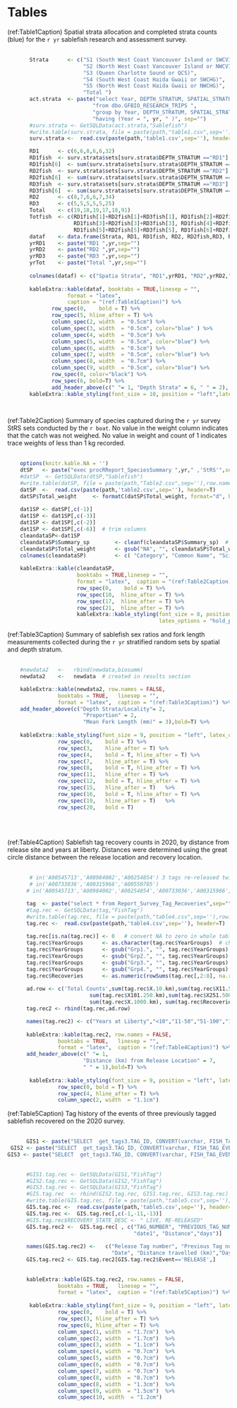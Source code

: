 # Tables
(ref:Table1Caption) Spatial strata allocation and completed strata counts (blue) for the `r yr` sablefish research and assessment survey.
\ \
\ \

```r

       Strata      <- c("S1 (South West Coast Vancouver Island or SWCVI)",
                        "S2 (North West Coast Vancouver Island or NWCVI)",
                        "S3 (Queen Charlotte Sound or QCS)",
                        "S4 (South West Coast Haida Gwaii or SWCHG)",
                        "S5 (North West Coast Haida Gwaii or NWCHG)",
                        "Total ")
       act.strata  <- paste("select Year, DEPTH_STRATUM, SPATIAL_STRATUM, COUNT([SET]) AS sets ",
                           "from dbo.GFBIO_RESEARCH_TRIPS ",
                           "group by Year, DEPTH_STRATUM, SPATIAL_STRATUM ",
                           "having (Year = ", yr, " )", sep="")
       #surv.strata <- GetSQLData(act.strata,"Sablefish")
       #write.table(surv.strata, file = paste(path,"table1.csv",sep=''),row.names=FALSE, na="",col.names=TRUE, sep=",")
       surv.strata <-  read.csv(paste(path,'table1.csv',sep=''), header=T)

       RD1      <- c(6,6,8,6,6,32)
       RD1fish  <- surv.strata$sets[surv.strata$DEPTH_STRATUM =="RD1"]
       RD1fish[6]  <- sum(surv.strata$sets[surv.strata$DEPTH_STRATUM =="RD1"])
       RD2fish  <- surv.strata$sets[surv.strata$DEPTH_STRATUM =="RD2"]
       RD2fish[6]  <- sum(surv.strata$sets[surv.strata$DEPTH_STRATUM =="RD2"])
       RD3fish  <- surv.strata$sets[surv.strata$DEPTH_STRATUM =="RD3"]
       RD3fish[6]  <- sum(surv.strata$sets[surv.strata$DEPTH_STRATUM =="RD3"])     
       RD2      <- c(8,7,6,6,7,34)
       RD3      <- c(5,5,5,5,5,25)
       Total    <- c(19,18,19,17,18,91)
       Totfish  <- c(RD1fish[1]+RD2fish[1]+RD3fish[1], RD1fish[2]+RD2fish[2]+RD3fish[2],
                     RD1fish[3]+RD2fish[3]+RD3fish[3], RD1fish[4]+RD2fish[4]+RD3fish[4],
                     RD1fish[5]+RD2fish[5]+RD3fish[5], RD1fish[6]+RD2fish[6]+RD3fish[6]) # addition
       dataf    <- data.frame(Strata, RD1, RD1fish, RD2, RD2fish,RD3, RD3fish, Total, Totfish) 
       yrRD1    <- paste("RD1 ",yr,sep="")
       yrRD2    <- paste("RD2 ",yr,sep="")
       yrRD3    <- paste("RD3 ",yr,sep="")
       yrTot    <- paste("Total ",yr,sep="")
       
       colnames(dataf) <- c("Spatia Strata", "RD1",yrRD1, "RD2",yrRD2,"RD3",yrRD3,"Total",yrTot)
   
       kableExtra::kable(dataf, booktabs = TRUE,linesep = "",
                   format = "latex",
                   caption = "(ref:Table1Caption)") %>%
              row_spec(0,    bold = T) %>%
              row_spec(5, hline_after = T) %>%
              column_spec(2, width  = "0.5cm") %>%
              column_spec(3, width  = "0.5cm", color="blue" ) %>%
              column_spec(4, width  = "0.5cm") %>%
              column_spec(5, width  = "0.5cm", color="blue") %>% 
              column_spec(6, width  = "0.5cm") %>% 
              column_spec(7, width  = "0.5cm", color="blue") %>%          
              column_spec(8, width  = "0.7cm") %>%
              column_spec(9, width  = "0.5cm", color="blue") %>% 
              row_spec(0, color="black") %>%
              row_spec(6, bold=T) %>%
              add_header_above(c(" "= 1, "Depth Strata" = 6, " " = 2), bold=T) %>%
       kableExtra::kable_styling(font_size = 10, position = "left",latex_options = "hold_position")
  
  
```
\clearpage

(ref:Table2Caption) Summary of species captured during the `r yr` survey StRS sets conducted by the `r boat`. No value in the weight column indicates that the catch was not weighed. No value in weight and count of 1 indicates trace weights of less than 1 kg recorded.
\ \
\ \


```r

    options(knitr.kable.NA = '')
    dtSP   <- paste("exec procRReport_SpeciesSummary ",yr," ,'StRS'",sep="")
    #datSP  <- GetSQLData(dtSP,"Sablefish")
    #write.table(datSP, file = paste(path,"Table2.csv",sep=''),row.names=FALSE, na="",col.names=TRUE, sep=",")
    datSP  <-  read.csv(paste(path,'table2.csv',sep=''), header=T)
    datSP$Total_weight     <- formatC(datSP$Total_weight, format="d", big.mark=",") 
       
    dat1SP <- datSP[,c(-1)] 
    dat1SP <- dat1SP[,c(-3)]
    dat1SP <- dat1SP[,c(-2)]
    dat1SP <- dat1SP[,c(-6)]  # trim columns
    cleandataSP<-dat1SP
    cleandataSP$Summary_sp        <- cleanf(cleandataSP$Summary_sp)  #  remove duplicates function
    cleandataSP$Total_weight      <- gsub("NA", "", cleandataSP$Total_weight)
    colnames(cleandataSP)         <- c( "Category", "Common Name", "Scientific Name" , "Count", "Weight(kg)")
    
    kableExtra::kable(cleandataSP,
                      booktabs = TRUE,linesep = "",
                      format = "latex",  caption = "(ref:Table2Caption)") %>%
                      row_spec(0,    bold = T) %>%
                      row_spec(10,  hline_after = T) %>%
                      row_spec(17,  hline_after = T) %>%
                      row_spec(21,  hline_after = T) %>%
                      kableExtra::kable_styling(font_size = 8, position = "left",
                                                latex_options = "hold_position")
```
\clearpage

(ref:Table3Caption) Summary of sablefish sex ratios and fork length measurements collected during the `r yr` stratified random sets by spatial and depth stratum.
\ \
\ \
```r

    #newdata2   <-   rbind(newdata,biosumm)
    newdata2    <-   newdata  # created in results section

    kableExtra::kable(newdata2, row.names = FALSE,
                booktabs = TRUE,   linesep = "",
                format = "latex",  caption = "(ref:Table3Caption)") %>% 
    add_header_above(c("Depth Strata/Locality"= 2,
                        "Proportion" = 2, 
                        "Mean Fork Length (mm)" = 3),bold=T) %>%
      
    kableExtra::kable_styling(font_size = 9, position = "left", latex_options = "hold_position") %>%
                row_spec(0,    bold = T) %>%
                row_spec(3,    hline_after = T) %>%
                row_spec(4,    bold = T, hline_after = T) %>%
                row_spec(7,    hline_after = T) %>% 
                row_spec(8,    bold = T, hline_after = T) %>%      
                row_spec(11,   hline_after = T) %>%
                row_spec(12,   bold = T, hline_after = T) %>%      
                row_spec(15,   hline_after = T)   %>% 
                row_spec(16,   bold = T, hline_after = T) %>%   
                row_spec(19,   hline_after = T)   %>% 
                row_spec(20,   bold = T)
      
```
\ \
\ \
(ref:Table4Caption) Sablefish tag recovery counts in 2020, by distance from release site and years at liberty. Distances were determined using the great circle distance between the release location and recovery location.
\ \
\ \

```r

       # in('A00545713','A00984002','A00254854') 3 tags re-released twice
       # in('A00733036','A00315966','A00550705')
      # in('A00545713','A00984002','A00254854','A00733036','A00315966','A00550705') 

      tag  <- paste("select * from Report_Survey_Tag_Recoveries",sep="") # have to go in database and change the year value
      #tag.rec <- GetSQLData(tag,"FishTag")
      #write.table(tag.rec, file = paste(path,"table4.csv",sep=''),row.names=FALSE, na="",col.names=TRUE, sep=",")
      tag.rec <-  read.csv(paste(path,'table4.csv',sep=''), header=T)
      
      tag.rec[is.na(tag.rec)] <- 0   # convert NA to zero in whole table
      tag.rec$YearGroups      <- as.character(tag.rec$YearGroups)  # change column to character
      tag.rec$YearGroups      <- gsub("Grp1.", "", tag.rec$YearGroups)
      tag.rec$YearGroups      <- gsub("Grp2.", "", tag.rec$YearGroups)
      tag.rec$YearGroups      <- gsub("Grp3.", "", tag.rec$YearGroups)  
      tag.rec$YearGroups      <- gsub("Grp4.", "", tag.rec$YearGroups)      
      tag.rec$Recoveries      <- as.numeric(rowSums(tag.rec[,2:8], na.rm=TRUE))
      
      ad.row <- c('Total Counts',sum(tag.rec$X.10.km),sum(tag.rec$X11.50.km),sum(tag.rec$X51.100.km),
                          sum(tag.rec$X101.250.km),sum(tag.rec$X251.500.km),sum(tag.rec$X501.1000.km),
                          sum(tag.rec$X.1000.km), sum(tag.rec$Recoveries) )
      tag.rec2 <- rbind(tag.rec,ad.row) 

      names(tag.rec2) <- c("Years at Liberty","<10","11-50","51-100","101-250","251-500","501-1000","1000+","Recovery count")
   
      kableExtra::kable(tag.rec2, row.names = FALSE,
                booktabs = TRUE,   linesep = "",
                format = "latex",  caption = "(ref:Table4Caption)") %>% 
      add_header_above(c(" "= 1,
                        "Distance (km) from Release Location" = 7, 
                        " " = 1),bold=T) %>% 
      
       kableExtra::kable_styling(font_size = 9, position = "left", latex_options = "hold_position") %>%
                row_spec(0, bold = T) %>%
                row_spec(4, hline_after = T) %>%
                column_spec(2, width  = "1.1cm") 

```
\clearpage
(ref:Table5Caption) Tag history of the events of three previously tagged sablefish recovered on the 2020 survey. 
\ \
\ \


```r

      GIS1 <- paste("SELECT  get_tags3.TAG_ID, CONVERT(varchar, FISH_TAG_EVENTS_4.EVENT_DATE, 101) AS date1, FISH_TAG_EVENTS_4.EVENT_YEAR, dbo.EVENT_TYPE.EVENT_DESCRIPTION, FISH_TAG_EVENTS_4.EVENT_NUMBER, FISH_TAG_EVENTS_4.EVENT_TRIP,  dbo.FISH_STATE.RECOVERY_STATE_DESC, dbo.q_Fish_Tag_Lengths.Length, FISH_TAG_EVENTS_4.TAG_NUMBER,  FISH_TAG_EVENTS_4.PREVIOUS_TAG_NUMBER, FISH_TAG_EVENTS_4.FISH_EVENT_NUMBER,FISH_TAG_EVENTS_4.EVENT_SET,FISH_TAG_EVENTS_4.RECAPTURE_FISH_ID FROM  dbo.EVENT_TYPE RIGHT OUTER JOIN  (SELECT  TAG_ID, rfi   FROM   (SELECT   FISH_TAG_EVENTS_1.TAG_ID, QRY3.rfi  FROM   (SELECT  TAG_ID, CASE WHEN RECAPTURE_FISH_ID = 0 THEN - 99 ELSE ISNULL(RECAPTURE_FISH_ID, - 99) END AS rfi FROM   (SELECT   TAG_ID, RECAPTURE_FISH_ID  FROM   dbo.FISH_TAG_EVENTS WHERE  (TAG_NUMBER = N'A00315966')) AS QRY1 UNION  SELECT   TAG_ID, RECAPTURE_FISH_ID FROM    (SELECT   TAG_ID, RECAPTURE_FISH_ID  FROM dbo.FISH_TAG_EVENTS AS FISH_TAG_EVENTS_2 WHERE  (PREVIOUS_TAG_NUMBER = N'A00315966')) AS QRY2) AS QRY3 INNER JOIN dbo.FISH_TAG_EVENTS AS FISH_TAG_EVENTS_1 ON QRY3.rfi = FISH_TAG_EVENTS_1.RECAPTURE_FISH_ID GROUP BY FISH_TAG_EVENTS_1.TAG_ID, QRY3.rfi HAVING  (QRY3.rfi IS NOT NULL)) AS get_tags1  UNION SELECT  TAG_ID, RECAPTURE_FISH_ID FROM    (SELECT  FISH_TAG_EVENTS_1.TAG_ID, QRY3_1.RECAPTURE_FISH_ID FROM (SELECT TAG_ID, RECAPTURE_FISH_ID FROM   (SELECT   TAG_ID, RECAPTURE_FISH_ID FROM   dbo.FISH_TAG_EVENTS AS FISH_TAG_EVENTS_3 WHERE    (TAG_NUMBER = N'A00315966')) AS QRY1_1 UNION SELECT   TAG_ID, RECAPTURE_FISH_ID   FROM   (SELECT     TAG_ID, RECAPTURE_FISH_ID FROM   dbo.FISH_TAG_EVENTS AS FISH_TAG_EVENTS_2 WHERE  (PREVIOUS_TAG_NUMBER = N'A00315966')) AS QRY2_1) AS QRY3_1 INNER JOIN dbo.FISH_TAG_EVENTS AS FISH_TAG_EVENTS_1 ON QRY3_1.TAG_ID = FISH_TAG_EVENTS_1.TAG_ID GROUP BY FISH_TAG_EVENTS_1.TAG_ID, QRY3_1.RECAPTURE_FISH_ID  HAVING (QRY3_1.RECAPTURE_FISH_ID IS NULL)) AS get_tags2) AS get_tags3 INNER JOIN  dbo.FISH_TAG_EVENTS AS FISH_TAG_EVENTS_4 ON get_tags3.TAG_ID = FISH_TAG_EVENTS_4.TAG_ID ON dbo.EVENT_TYPE.EVENT_TYPE = FISH_TAG_EVENTS_4.EVENT_TYPE LEFT OUTER JOIN dbo.FISH_STATE RIGHT OUTER JOIN dbo.FISH_TAG_REC_SPECS ON dbo.FISH_STATE.RECOVERY_STATE_CODE = dbo.FISH_TAG_REC_SPECS.RECOVERY_STATE ON FISH_TAG_EVENTS_4.TAG_ID = dbo.FISH_TAG_REC_SPECS.TAG_ID LEFT OUTER JOIN dbo.q_Fish_Tag_Lengths ON FISH_TAG_EVENTS_4.TAG_ID = dbo.q_Fish_Tag_Lengths.TAG_ID ORDER BY FISH_TAG_EVENTS_4.EVENT_YEAR, FISH_TAG_EVENTS_4.FISH_EVENT_NUMBER,date1 ", sep="")   # for 2020 only
 GIS2 <- paste("SELECT  get_tags3.TAG_ID, CONVERT(varchar, FISH_TAG_EVENTS_4.EVENT_DATE, 101) AS date1, FISH_TAG_EVENTS_4.EVENT_YEAR, dbo.EVENT_TYPE.EVENT_DESCRIPTION, FISH_TAG_EVENTS_4.EVENT_NUMBER, FISH_TAG_EVENTS_4.EVENT_TRIP,  dbo.FISH_STATE.RECOVERY_STATE_DESC, dbo.q_Fish_Tag_Lengths.Length, FISH_TAG_EVENTS_4.TAG_NUMBER,  FISH_TAG_EVENTS_4.PREVIOUS_TAG_NUMBER, FISH_TAG_EVENTS_4.FISH_EVENT_NUMBER,FISH_TAG_EVENTS_4.EVENT_SET,FISH_TAG_EVENTS_4.RECAPTURE_FISH_ID FROM  dbo.EVENT_TYPE RIGHT OUTER JOIN  (SELECT  TAG_ID, rfi   FROM   (SELECT   FISH_TAG_EVENTS_1.TAG_ID, QRY3.rfi  FROM   (SELECT  TAG_ID, CASE WHEN RECAPTURE_FISH_ID = 0 THEN - 99 ELSE ISNULL(RECAPTURE_FISH_ID, - 99) END AS rfi FROM   (SELECT   TAG_ID, RECAPTURE_FISH_ID  FROM   dbo.FISH_TAG_EVENTS WHERE  (TAG_NUMBER = N'A00550705')) AS QRY1 UNION  SELECT   TAG_ID, RECAPTURE_FISH_ID FROM    (SELECT   TAG_ID, RECAPTURE_FISH_ID  FROM dbo.FISH_TAG_EVENTS AS FISH_TAG_EVENTS_2 WHERE  (PREVIOUS_TAG_NUMBER = N'A00550705')) AS QRY2) AS QRY3 INNER JOIN dbo.FISH_TAG_EVENTS AS FISH_TAG_EVENTS_1 ON QRY3.rfi = FISH_TAG_EVENTS_1.RECAPTURE_FISH_ID GROUP BY FISH_TAG_EVENTS_1.TAG_ID, QRY3.rfi HAVING  (QRY3.rfi IS NOT NULL)) AS get_tags1  UNION SELECT  TAG_ID, RECAPTURE_FISH_ID FROM    (SELECT  FISH_TAG_EVENTS_1.TAG_ID, QRY3_1.RECAPTURE_FISH_ID FROM (SELECT TAG_ID, RECAPTURE_FISH_ID FROM   (SELECT   TAG_ID, RECAPTURE_FISH_ID FROM   dbo.FISH_TAG_EVENTS AS FISH_TAG_EVENTS_3 WHERE    (TAG_NUMBER = N'A00550705')) AS QRY1_1 UNION SELECT   TAG_ID, RECAPTURE_FISH_ID   FROM   (SELECT     TAG_ID, RECAPTURE_FISH_ID FROM   dbo.FISH_TAG_EVENTS AS FISH_TAG_EVENTS_2 WHERE  (PREVIOUS_TAG_NUMBER = N'A00550705')) AS QRY2_1) AS QRY3_1 INNER JOIN dbo.FISH_TAG_EVENTS AS FISH_TAG_EVENTS_1 ON QRY3_1.TAG_ID = FISH_TAG_EVENTS_1.TAG_ID GROUP BY FISH_TAG_EVENTS_1.TAG_ID, QRY3_1.RECAPTURE_FISH_ID  HAVING (QRY3_1.RECAPTURE_FISH_ID IS NULL)) AS get_tags2) AS get_tags3 INNER JOIN  dbo.FISH_TAG_EVENTS AS FISH_TAG_EVENTS_4 ON get_tags3.TAG_ID = FISH_TAG_EVENTS_4.TAG_ID ON dbo.EVENT_TYPE.EVENT_TYPE = FISH_TAG_EVENTS_4.EVENT_TYPE LEFT OUTER JOIN dbo.FISH_STATE RIGHT OUTER JOIN dbo.FISH_TAG_REC_SPECS ON dbo.FISH_STATE.RECOVERY_STATE_CODE = dbo.FISH_TAG_REC_SPECS.RECOVERY_STATE ON FISH_TAG_EVENTS_4.TAG_ID = dbo.FISH_TAG_REC_SPECS.TAG_ID LEFT OUTER JOIN dbo.q_Fish_Tag_Lengths ON FISH_TAG_EVENTS_4.TAG_ID = dbo.q_Fish_Tag_Lengths.TAG_ID ORDER BY FISH_TAG_EVENTS_4.EVENT_YEAR, FISH_TAG_EVENTS_4.FISH_EVENT_NUMBER,date1 ", sep="")   # for 2020 only
GIS3 <- paste("SELECT  get_tags3.TAG_ID, CONVERT(varchar, FISH_TAG_EVENTS_4.EVENT_DATE, 101) AS date1, FISH_TAG_EVENTS_4.EVENT_YEAR, dbo.EVENT_TYPE.EVENT_DESCRIPTION, FISH_TAG_EVENTS_4.EVENT_NUMBER, FISH_TAG_EVENTS_4.EVENT_TRIP,  dbo.FISH_STATE.RECOVERY_STATE_DESC, dbo.q_Fish_Tag_Lengths.Length, FISH_TAG_EVENTS_4.TAG_NUMBER,  FISH_TAG_EVENTS_4.PREVIOUS_TAG_NUMBER, FISH_TAG_EVENTS_4.FISH_EVENT_NUMBER,FISH_TAG_EVENTS_4.EVENT_SET,FISH_TAG_EVENTS_4.RECAPTURE_FISH_ID FROM  dbo.EVENT_TYPE RIGHT OUTER JOIN  (SELECT  TAG_ID, rfi   FROM   (SELECT   FISH_TAG_EVENTS_1.TAG_ID, QRY3.rfi  FROM   (SELECT  TAG_ID, CASE WHEN RECAPTURE_FISH_ID = 0 THEN - 99 ELSE ISNULL(RECAPTURE_FISH_ID, - 99) END AS rfi FROM   (SELECT   TAG_ID, RECAPTURE_FISH_ID  FROM   dbo.FISH_TAG_EVENTS WHERE  (TAG_NUMBER = N'A00733036')) AS QRY1 UNION  SELECT   TAG_ID, RECAPTURE_FISH_ID FROM    (SELECT   TAG_ID, RECAPTURE_FISH_ID  FROM dbo.FISH_TAG_EVENTS AS FISH_TAG_EVENTS_2 WHERE  (PREVIOUS_TAG_NUMBER = N'A00733036')) AS QRY2) AS QRY3 INNER JOIN dbo.FISH_TAG_EVENTS AS FISH_TAG_EVENTS_1 ON QRY3.rfi = FISH_TAG_EVENTS_1.RECAPTURE_FISH_ID GROUP BY FISH_TAG_EVENTS_1.TAG_ID, QRY3.rfi HAVING  (QRY3.rfi IS NOT NULL)) AS get_tags1  UNION SELECT  TAG_ID, RECAPTURE_FISH_ID FROM    (SELECT  FISH_TAG_EVENTS_1.TAG_ID, QRY3_1.RECAPTURE_FISH_ID FROM (SELECT TAG_ID, RECAPTURE_FISH_ID FROM   (SELECT   TAG_ID, RECAPTURE_FISH_ID FROM   dbo.FISH_TAG_EVENTS AS FISH_TAG_EVENTS_3 WHERE    (TAG_NUMBER = N'A00733036')) AS QRY1_1 UNION SELECT   TAG_ID, RECAPTURE_FISH_ID   FROM   (SELECT     TAG_ID, RECAPTURE_FISH_ID FROM   dbo.FISH_TAG_EVENTS AS FISH_TAG_EVENTS_2 WHERE  (PREVIOUS_TAG_NUMBER = N'A00733036')) AS QRY2_1) AS QRY3_1 INNER JOIN dbo.FISH_TAG_EVENTS AS FISH_TAG_EVENTS_1 ON QRY3_1.TAG_ID = FISH_TAG_EVENTS_1.TAG_ID GROUP BY FISH_TAG_EVENTS_1.TAG_ID, QRY3_1.RECAPTURE_FISH_ID  HAVING (QRY3_1.RECAPTURE_FISH_ID IS NULL)) AS get_tags2) AS get_tags3 INNER JOIN  dbo.FISH_TAG_EVENTS AS FISH_TAG_EVENTS_4 ON get_tags3.TAG_ID = FISH_TAG_EVENTS_4.TAG_ID ON dbo.EVENT_TYPE.EVENT_TYPE = FISH_TAG_EVENTS_4.EVENT_TYPE LEFT OUTER JOIN dbo.FISH_STATE RIGHT OUTER JOIN dbo.FISH_TAG_REC_SPECS ON dbo.FISH_STATE.RECOVERY_STATE_CODE = dbo.FISH_TAG_REC_SPECS.RECOVERY_STATE ON FISH_TAG_EVENTS_4.TAG_ID = dbo.FISH_TAG_REC_SPECS.TAG_ID LEFT OUTER JOIN dbo.q_Fish_Tag_Lengths ON FISH_TAG_EVENTS_4.TAG_ID = dbo.q_Fish_Tag_Lengths.TAG_ID ORDER BY FISH_TAG_EVENTS_4.EVENT_YEAR, FISH_TAG_EVENTS_4.FISH_EVENT_NUMBER,date1 ", sep="")   # for 2020 only
      
      
      #GIS1.tag.rec <- GetSQLData(GIS1,"FishTag")
      #GIS2.tag.rec <- GetSQLData(GIS2,"FishTag")
      #GIS3.tag.rec <- GetSQLData(GIS3,"FishTag")
      #GIS.tag.rec  <- rbind(GIS2.tag.rec, GIS1.tag.rec, GIS3.tag.rec)
      #write.table(GIS.tag.rec, file = paste(path,"table5.csv",sep=''),row.names=FALSE, na="",col.names=TRUE, sep=",")
      GIS.tag.rec <-  read.csv(paste(path,'table5.csv',sep=''), header=T)
      GIS.tag.rec <-  GIS.tag.rec[,c(-1,-11,-13)]
      #GIS.tag.rec$RECOVERY_STATE_DESC <- " LIVE, RE-RELEASED"
      GIS.tag.rec2 <-  GIS.tag.rec[ , c("TAG_NUMBER", "PREVIOUS_TAG_NUMBER", "EVENT_DESCRIPTION","EVENT_NUMBER", "EVENT_TRIP","EVENT_SET","EVENT_YEAR",
                                        "date1", "Distance","days")]
      
      names(GIS.tag.rec2) <-   c("Release Tag number", "Previous Tag number", "Event","Event no.","Event Trip","Event Set","Event year",
                                 "Date", "Distance travelled (km)","Days at Liberty")
      GIS.tag.rec2 <- GIS.tag.rec2[GIS.tag.rec2$Event=='RELEASE',]
      
 
      kableExtra::kable(GIS.tag.rec2, row.names = FALSE,
                booktabs = TRUE,   linesep = "",
                format = "latex",  caption = "(ref:Table5Caption)") %>% 
 
       kableExtra::kable_styling(font_size = 9, position = "left", latex_options = "hold_position") %>%
                row_spec(0,    bold = T) %>%
                row_spec(3, hline_after = T) %>%
                row_spec(6, hline_after = T) %>%
                column_spec(1, width  = "1.7cm")  %>%
                column_spec(2, width  = "1.7cm")  %>%
                column_spec(3, width  = "1.1cm")  %>%
                column_spec(4, width  = "0.7cm")  %>%
                column_spec(5, width  = "0.7cm")  %>%
                column_spec(6, width  = "0.7cm")  %>%  
                column_spec(7, width  = "0.7cm")  %>% 
                column_spec(8, width  = "0.7cm")  %>%   
                column_spec(8, width  = "1.3cm")  %>%  
                column_spec(9, width  = "1.5cm")  %>%  
                column_spec(10, width  = "1.2cm")          
```


\clearpage

